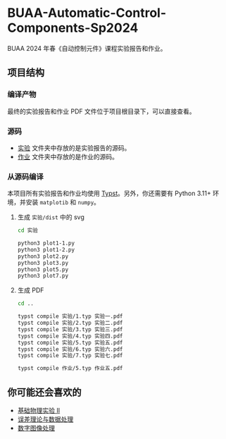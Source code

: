 # BUAA-Automatic-Control-Components-Sp2024

BUAA 2024 年春《自动控制元件》课程实验报告和作业。

## 项目结构

### 编译产物

最终的实验报告和作业 PDF 文件位于项目根目录下，可以直接查看。

### 源码

- [实验](./实验/) 文件夹中存放的是实验报告的源码。
- [作业](./作业/) 文件夹中存放的是作业的源码。

### 从源码编译

本项目所有实验报告和作业均使用 [Typst](https://typst.app/)。另外，你还需要有 Python 3.11+ 环境，并安装 `matplotib` 和 `numpy`。

1. 生成 `实验/dist` 中的 svg
    ```bash
    cd 实验

    python3 plot1-1.py
    python3 plot1-2.py
    python3 plot2.py
    python3 plot3.py
    python3 plot5.py
    python3 plot7.py
    ```
2. 生成 PDF
   ```bash
   cd ..

   typst compile 实验/1.typ 实验一.pdf
   typst compile 实验/2.typ 实验二.pdf
   typst compile 实验/3.typ 实验三.pdf
   typst compile 实验/4.typ 实验四.pdf
   typst compile 实验/5.typ 实验五.pdf
   typst compile 实验/6.typ 实验六.pdf
   typst compile 实验/7.typ 实验七.pdf

   typst compile 作业/5.typ 作业五.pdf
   ```

## 你可能还会喜欢的

- [基础物理实验 II](https://github.com/OverflowCat/BUAA-Phy-Expt-Sp2023)
- [误差理论与数据处理](https://github.com/OverflowCat/BUAA-Data-and-Error-Analysis-Sp2024)
- [数字图像处理](https://github.com/OverflowCat/BUAA-Digital-Image-Processing-Sp2024)

